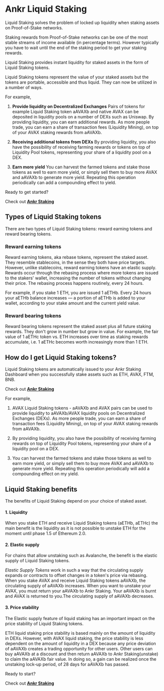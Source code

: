 
# Ankr Liquid Staking
Liquid Staking solves the problem of locked up liquidity when staking assets on Proof-of-Stake networks.

Staking rewards from Proof-of-Stake networks can be one of the most stable streams of income available (in percentage terms). 
However typically you have to wait until the end of the staking period to get your staking rewards.

Liquid Staking provides instant liquidity for staked assets in the form of Liquid Staking tokens.

Liquid Staking tokens represent the value of your staked assets but the tokens are portable, accessible and thus liquid. 
They can now be utilized in a number of ways.

For example,

1. **Provide liquidity on Decentralized Exchanges**
Pairs of tokens for example Liquid Staking token aAVAXb and native AVAX can be deposited in liquidity pools on a number of DEXs such as Uniswap. By providing liquidity, you can earn additional rewards.  As more people trade, you can earn a share of transaction fees (Liquidity Mining), on top of your AVAX staking rewards from aAVAXb.

2. **Receiving additional tokens from DEXs**
By providing liquidity, you also have the possibility of receiving farming rewards or tokens on top of Liquidity Pool tokens, representing your share of a liquidity pool on a DEX.

3. **Earn more yield**
You can harvest the farmed tokens and stake those tokens as well to earn more yield, or simply sell them to buy more AVAX and aAVAXb to generate more yield. Repeating this operation periodically can add a compounding effect to yield.

<Callout>
Ready to get started?

Check out [**Ankr Staking**](https://www.ankr.com/staking/)
</Callout>

## Types of Liquid Staking tokens

There are two types of Liquid Staking tokens: reward earning tokens and reward bearing tokens.

### Reward earning tokens

Reward earning tokens, aka rebase tokens, represent the staked asset. 
They resemble stablecoins, in the sense they both have price targets. 
However, unlike stablecoins, reward earning tokens have an elastic supply.
Rewards occur through the rebasing process where more tokens are issued to the stakers' wallet, increasing the number of tokens without changing their price.
The rebasing process happens routinely, every 24 hours.

For example, if you stake 1 ETH, you are issued 1 aETHb. Every 24 hours your aETHb balance increases — a portion of aETHb is added to your wallet, according to your stake amount and the current yield value.

### Reward bearing tokens

Reward bearing tokens represent the staked asset plus all future staking rewards. They don't grow in number but grow in value. 
For example, the fair value of 1 aETHc token vs. ETH increases over time as staking rewards accumulate, i.e. 1 aETHc becomes worth increasingly more than 1 ETH.

## How do I get Liquid Staking tokens?

Liquid Staking tokens are automatically issued to your Ankr Staking Dashboard when you successfully stake assets such as ETH, AVAX, FTM, BNB. 

Check out [**Ankr Staking**](https://www.ankr.com/staking/)

For example,

1. AVAX Liquid Staking tokens - aAVAXb and AVAX pairs can be used to provide liquidity to aAVAXb/AVAX liquidity pools on Decentralized Exchanges (DEXs). As more people trade, you can earn a share of transaction fees (Liquidity Mining), on top of your AVAX staking rewards from aAVAXb.

2. By providing liquidity, you also have the possibility of receiving farming rewards on top of Liquidity Pool tokens, representing your share of a liquidity pool on a DEX.

3. You can harvest the farmed tokens and stake those tokens as well to earn more yield, or simply sell them to buy more AVAX and aAVAXb to generate more yield. Repeating this operation periodically will add a compounding effect on my yield.

## Liquid Staking benefits

The benefits of Liquid Staking depend on your choice of staked asset.

#### 1. Liquidity

When you stake ETH and receive Liquid Staking tokens (aETHb, aETHc) the main benefit is the liquidity as it is not possible to unstake ETH for the moment until phase 1.5 of Ethereum 2.0.

#### 2. Elastic supply

For chains that allow unstaking such as Avalanche, the benefit is the elastic supply of Liquid Staking tokens. 

*Elastic Supply Tokens* work in such a way that the circulating supply expands or contracts to offset changes in a token's price via rebasing. When you stake AVAX and receive Liquid Staking tokens aAVAXb, the circulating supply of aAVAXb increases. When you want to unstake your AVAX, you must return your aAVAXb to Ankr Staking. Your aAVAXb is burnt and AVAX is returned to you.The circulating supply of aAVAXb decreases. 

#### 3. Price stability 

The Elastic supply feature of liquid staking has an important impact on the price stability of Liquid Staking tokens. 

ETH liquid staking price stability is based mainly on the amount of liquidity in DEXs. However, with AVAX liquid staking, the price stability is less dependent on the amount of liquidity in a DEX because any price deviation of aAVAXb creates a trading opportunity for other users. Other users can buy aAVAXb at a discount and then return aAVAXb to Ankr Staking(unstake) to claim the aAVAXb fair value. In doing so, a gain can be realized once the unstaking lock-up period, of 28 days for aAVAXb has passed. 

<Callout>
Ready to start?

Check out [**Ankr Staking**](https://www.ankr.com/staking/)
</Callout>


